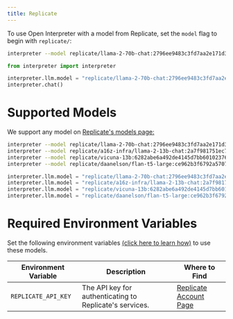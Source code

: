 ```yaml
---
title: Replicate
---
```


To use Open Interpreter with a model from Replicate, set the `model` flag to begin with `replicate/`:

<CodeGroup>

```bash Terminal
interpreter --model replicate/llama-2-70b-chat:2796ee9483c3fd7aa2e171d38f4ca12251a30609463dcfd4cd76703f22e96cdf
```

```python Python
from interpreter import interpreter

interpreter.llm.model = "replicate/llama-2-70b-chat:2796ee9483c3fd7aa2e171d38f4ca12251a30609463dcfd4cd76703f22e96cdf"
interpreter.chat()
```

</CodeGroup>

# Supported Models

We support any model on [Replicate's models page:](https://replicate.ai/explore)

<CodeGroup>

```bash Terminal
interpreter --model replicate/llama-2-70b-chat:2796ee9483c3fd7aa2e171d38f4ca12251a30609463dcfd4cd76703f22e96cdf
interpreter --model replicate/a16z-infra/llama-2-13b-chat:2a7f981751ec7fdf87b5b91ad4db53683a98082e9ff7bfd12c8cd5ea85980a52
interpreter --model replicate/vicuna-13b:6282abe6a492de4145d7bb601023762212f9ddbbe78278bd6771c8b3b2f2a13b
interpreter --model replicate/daanelson/flan-t5-large:ce962b3f6792a57074a601d3979db5839697add2e4e02696b3ced4c022d4767f
```

```python Python
interpreter.llm.model = "replicate/llama-2-70b-chat:2796ee9483c3fd7aa2e171d38f4ca12251a30609463dcfd4cd76703f22e96cdf"
interpreter.llm.model = "replicate/a16z-infra/llama-2-13b-chat:2a7f981751ec7fdf87b5b91ad4db53683a98082e9ff7bfd12c8cd5ea85980a52"
interpreter.llm.model = "replicate/vicuna-13b:6282abe6a492de4145d7bb601023762212f9ddbbe78278bd6771c8b3b2f2a13b"
interpreter.llm.model = "replicate/daanelson/flan-t5-large:ce962b3f6792a57074a601d3979db5839697add2e4e02696b3ced4c022d4767f"
```

</CodeGroup>

# Required Environment Variables

Set the following environment variables [(click here to learn how)](https://chat.openai.com/share/1062cdd8-62a1-4aa8-8ec9-eca45645971a) to use these models.

| Environment Variable  | Description  | Where to Find  |
| --------------------- | ------------ | -------------- |
| `REPLICATE_API_KEY`       | The API key for authenticating to Replicate's services. | [Replicate Account Page](https://replicate.ai/login) |